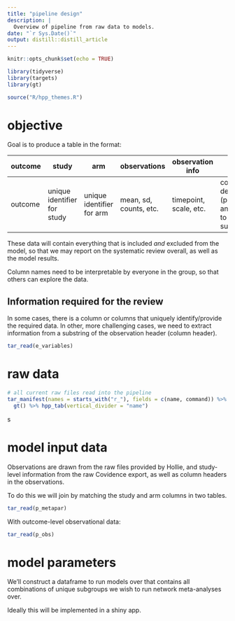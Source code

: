 ```yaml
---
title: "pipeline design"
description: |
  Overview of pipeline from raw data to models.
date: "`r Sys.Date()`"
output: distill::distill_article
---
```


```r
knitr::opts_chunk$set(echo = TRUE)
```

```r
library(tidyverse)
library(targets)
library(gt)

source("R/hpp_themes.R")

```


# objective

Goal is to produce a table in the format:

outcome | study | arm | observations | observation info | study-level descriptors
-|-|-|-|-|-
outcome | unique identifier for study | unique identifier for arm | mean, sd, counts, etc. | timepoint, scale, etc.| condition, study design (parallel/crossover), antyhing we need to filter by, subgroups, etc.

These data will contain everything that is included _and_ excluded from the model, so that we may report on the systematic review overall, as well as the model results. 

Column names need to be interpretable by everyone in the group, so that others can explore the data.

## Information required for the review

In some cases, there is a column or columns that uniquely identify/provide the required data. In other, more challenging cases, we need to extract information from a substring of the observation header (column header). 

```r
tar_read(e_variables)
```

# raw data

```r

# all current raw files read into the pipeline 
tar_manifest(names = starts_with("r_"), fields = c(name, command)) %>%
  gt() %>% hpp_tab(vertical_divider = "name")


```
s



# model input data

Observations are drawn from the raw files provided by Hollie, and study-level information from the raw Covidence export, as well as column headers in the observations. 

To do this we will join by matching the study and arm columns in two tables. 

```r
tar_read(p_metapar)

```

With outcome-level observational data:

```r
tar_read(p_obs)
```

# model parameters

We'll construct a dataframe to run models over that contains all combinations of unique subgroups we wish to run network meta-analyses over.

Ideally this will be implemented in a shiny app.